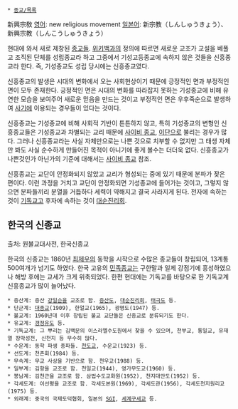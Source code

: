  * [[종교/목록]]

新興宗敎
[[영어]]: new religious movement
[[일본어]]: 新宗教（しんしゅうきょう）、新興宗教（しんこうしゅうきょう）

현대에 와서 새로 제창된 [[종교]]들. [[위키백과]]의 정의에 따르면 새로운 교조가 교설을 베풀고 조직된 단체를 성립종교라 하고 그중에서 기성고등종교에 속하지 않은 것들을 신흥종교라 한다. 즉, 기성종교도 성립 당시에는 신흥종교였다.

신흥종교의 발생은 시대의 변화에서 오는 사회현상이기 때문에 긍정적인 면과 부정적인 면이 모두 존재한다. 긍정적인 면은 시대의 변화를 따라잡지 못하는 기성종교에 비해 유연한 모습을 보여주어 새로운 믿음을 만드는 것이고 부정적인 면은 우후죽순으로 발생하여 [[사기]]에 이용되는 경우들이 있다는 것이다.

신흥종교는 기성종교에 비해 사회적 기반이 튼튼하지 않고, 특히 기성종교의 변형인 신흥종교들은 기성종교과 차별되는 교리 때문에 [[사이비 종교]], [[이단]]으로 불리는 경우가 많다. 그러나 신흥종교라는 사실 자체만으로는 나쁜 것으로 치부할 수 없지만 그 태생 자체만 봐도 사실 순수하게 만들어진 목적이 아니기에 좋게 볼수는 더더욱 없다. 신흥종교가 나쁜것인가 아닌가의 기준에 대해서는 [[사이비 종교]] 참조.

신흥종교는 교단이 안정화되지 않았고 교리가 형성되는 중에 있기 때문에 분파가 잦은 편이다. 이런 과정을 거치고 교단이 안정화되면 기성종교에 들어가는 것이고, 그렇지 않으면 분파들끼리 분열을 거듭하다 세력이 약해지고 결국 사라지게 된다. 전자에 속하는 것이 [[기독교]]고 후자에 속하는 것이 [[대순진리회]].

== 한국의 신종교 ==
출처: 원불교대사전, 한국신종교

한국의 신종교는 1860년 [[최제우]]의 동학을 시작으로 수많은 종교들이 창립되어, 13계통 500여개가 넘기도 하였다. 한국 고유의 [[민족종교]]는 구한말과 일제 강점기에 흥성하였으나 해방 후에는 교세가 크게 위축되었다. 한편 현대에는 기독교를 바탕으로 한 기독교계 신흥종교가 많이 늘어났다.

 * 증산계: 증산 [[강일순]]을 교조로 함. [[증산도]], [[대순진리회]], [[태극도]] 등.
 * 단군계: [[대종교]](1909), 한얼교(1965), 광명도(1947) 등.
 * 불교계: 1960년대 이후 창립된 불교 교단들은 신종교로 분류되기도 한다.
 * 유교계: [[갱정유도]] 등.
 * 기독교계: 그 뿌리는 김백문의 이스라엘수도원에서 찾을 수 있으며, 천부교, 통일교, 유재열 장막성전, 신천지 등 무수히 많다.
 * 수운계: 동학 파생 종파들. [[천도교]], 수운교(1923) 등.
 * 선도계: 천존회(1984) 등.
 * 무속계: 무교 사상을 기반으로 함. 천우교(1988) 등.
 * 일부계: 김항을 교조로 함. 천일교(1944), 영가무도교(1960) 등.
 * 봉남계: 김천근을 교조로 함. 삼법수도교화원(1952), 천지대안도(1952) 등.
 * 각세도계: 이선평을 교조로 함. 각세도본원(1969), 각세도관(1956), 각세도천지원리교(1975) 등.
 * 외래계: 중국의 국제도덕협회, 일본의 [[SGI]], [[오오모토|세계구세교]] 등.
